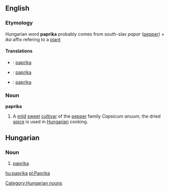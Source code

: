 {{wikipedia}}
==English==
===Etymology===
Hungarian word '''paprika''' probably comes from south-slav ''papar'' ([[pepper]]) + ''ika'' affix refering to a [[plant]]

====Translations====
*{{fi}}: [[paprika]]
*{{hu}}: [[paprika]]
*{{sv}}: [[paprika]]

===Noun===
'''paprika'''
#A [[mild]] [[sweet]] [[cultivar]] of the [[pepper]] family ''Capsicum anuum''; the dried [[spice]] is used in [[Hungarian]] cooking.

==Hungarian==
===Noun===
# [[paprika]]

[[hu:paprika]]
[[pl:Paprika]]

[[Category:Hungarian nouns]]